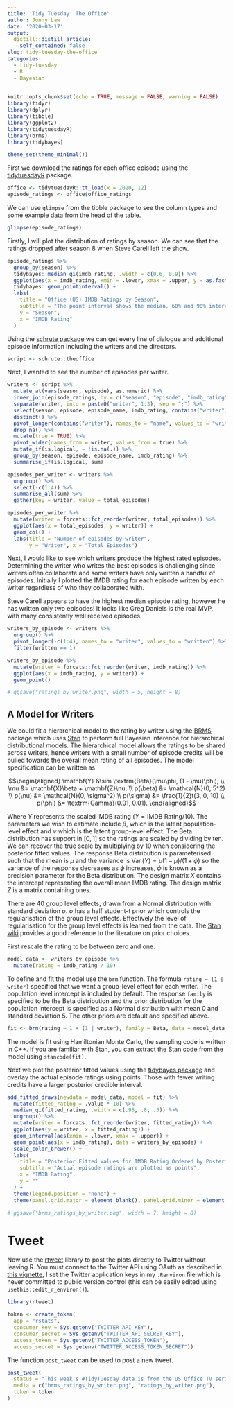 ```yaml
---
title: 'Tidy Tuesday: The Office'
author: Jonny Law
date: '2020-03-17'
output: 
  distill::distill_article:
    self_contained: false
slug: tidy-tuesday-the-office
categories: 
  - tidy-tuesday
  - R
  - Bayesian
---
```


```r
knitr::opts_chunk$set(echo = TRUE, message = FALSE, warning = FALSE)
library(tidyr)
library(dplyr)
library(tibble)
library(ggplot2)
library(tidytuesdayR)
library(brms)
library(tidybayes)

theme_set(theme_minimal())
```

First we download the ratings for each office episode using the [tidytuesdayR](https://github.com/rfordatascience/tidytuesday/) package.

```r
office <- tidytuesdayR::tt_load(x = 2020, 12)
episode_ratings <- office$office_ratings
```

We can use `glimpse` from the tibble package to see the column types and some example data from the head of the table.

```r
glimpse(episode_ratings)
```

Firstly, I will plot the distribution of ratings by season. We can see that the ratings dropped after season 8 when Steve Carell left the show.

```r
episode_ratings %>%
  group_by(season) %>%
  tidybayes::median_qi(imdb_rating, .width = c(0.6, 0.9)) %>%
  ggplot(aes(x = imdb_rating, xmin = .lower, xmax = .upper, y = as.factor(season))) +
  tidybayes::geom_pointinterval() +
  labs(
    title = "Office (US) IMDB Ratings by Season",
    subtitle = "The point interval shows the median, 60% and 90% intervals.",
    y = "Season",
    x = "IMDB Rating"
  )
```

Using the [schrute package](https://bradlindblad.github.io/schrute/) we can get every line of dialogue and additional episode information including the writers and the directors.

```r
script <- schrute::theoffice
```

Next, I wanted to see the number of episodes per writer. 

```r
writers <- script %>% 
  mutate_at(vars(season, episode), as.numeric) %>% 
  inner_join(episode_ratings, by = c("season", "episode", "imdb_rating")) %>% 
  separate(writer, into = paste0("writer", 1:3), sep = ";") %>% 
  select(season, episode, episode_name, imdb_rating, contains("writer")) %>% 
  distinct() %>% 
  pivot_longer(contains("writer"), names_to = "name", values_to = "writer") %>% 
  drop_na() %>% 
  mutate(true = TRUE) %>% 
  pivot_wider(names_from = writer, values_from = true) %>% 
  mutate_if(is.logical, ~ !is.na(.)) %>% 
  group_by(season, episode, episode_name, imdb_rating) %>% 
  summarise_if(is.logical, sum)

episodes_per_writer <- writers %>%
  ungroup() %>%
  select(-c(1:4)) %>%
  summarise_all(sum) %>%
  gather(key = writer, value = total_episodes)

episodes_per_writer %>% 
  mutate(writer = forcats::fct_reorder(writer, total_episodes)) %>%
  ggplot(aes(x = total_episodes, y = writer)) +
  geom_col() +
  labs(title = "Number of episodes by writer", 
       y = "Writer", x = "Total Episodes")
```

Next, I would like to see which writers produce the highest rated episodes. Determining the writer who writes the best episodes is challenging since writers often collaborate and some writers have only written a handful of episodes. Initially I plotted the IMDB rating for each episode written by each writer regardless of who they collaborated with.

Steve Carell appears to have the highest median episode rating, however he has written only two episodes! It looks like Greg Daniels is the real MVP, with many consistently well received episodes.

```r
writers_by_episode <- writers %>% 
  ungroup() %>% 
  pivot_longer(-c(1:4), names_to = "writer", values_to = "written") %>% 
  filter(written == 1) 

writers_by_episode %>% 
  mutate(writer = forcats::fct_reorder(writer, imdb_rating)) %>%
  ggplot(aes(x = imdb_rating, y = writer)) +
  geom_point()

# ggsave("ratings_by_writer.png", width = 5, height = 8)
```

## A Model for Writers

We could fit a hierarchical model to the rating by writer using the [BRMS](https://paul-buerkner.github.io/brms/) package which uses [Stan](https://mc-stan.org) to perform full Bayesian inference for hierarchical distributional models. The hierarchical model allows the ratings to be shared across writers, hence writers with a small number of episode credits will be pulled towards the overall mean rating of all episodes. The model specification can be written as

$$\begin{aligned}
\mathbf{Y} &\sim \textrm{Beta}(\mu\phi, (1 - \mu)\phi), \\
\mu &= \mathbf{X}\beta + \mathbf{Z}\nu, \\
p(\beta) &= \mathcal{N}(0, 5^2) \\
p(\nu) &= \mathcal{N}(0, \sigma^2) \\
p(\sigma) &= \frac{1}{2}t(3, 0, 10) \\
p(\phi) &= \textrm{Gamma}(0.01, 0.01).
\end{aligned}$$

Where $Y$ represents the scaled IMDB rating ($Y = \textrm{IMDB Rating} / 10$). The parameters we wish to estimate include $\beta$, which is the latent population-level effect and $\nu$ which is the latent group-level effect. The Beta distribution has support in $[0, 1]$ so the ratings are scaled by dividing by ten. We can recover the true scale by multiplying by 10 when considering the posterior fitted values. The response Beta distribution is parameterised such that the mean is $\mu$ and the variance is $\operatorname{Var}(Y) = \mu(1-\mu)/(1+\phi)$ so the variance of the response decreases as $\phi$ increases, $\phi$ is known as a precision parameter for the Beta distribution. The design matrix $X$ contains the intercept representing the overall mean IMDB rating. The design matrix $Z$ is a matrix containing ones.

There are 40 group level effects, drawn from a Normal distribution with standard deviation $\sigma$. $\sigma$ has a half student-t prior which controls the regularisation of the group level effects. Effectively the level of regularisation for the group level effects is learned from the data. The [Stan wiki](https://github.com/stan-dev/stan/wiki/Prior-Choice-Recommendations) provides a good reference to the literature on prior choices.

First rescale the rating to be between zero and one.

```r
model_data <- writers_by_episode %>% 
  mutate(rating = imdb_rating / 10)
```

To define and fit the model use the `brm` function. The formula `rating ~ (1 | writer)` specified that we want a group-level effect for each writer. The population level intercept is included by default. The response `family` is specified to be the Beta distribution and the prior distribution for the population intercept is specified as a Normal distribution with mean 0 and standard deviation 5. The other priors are default and specified above.

```r
fit <- brm(rating ~ 1 + (1 | writer), family = Beta, data = model_data, prior = set_prior("normal(0, 5)", class = "Intercept"))
```

The model is fit using Hamiltonian Monte Carlo, the sampling code is written in C++. If you are familiar with Stan, you can extract the Stan code from the model using `stancode(fit)`.

Next we plot the posterior fitted values using the [tidybayes package](https://mjskay.github.io/tidybayes/) and overlay the actual episode ratings using points. Those with fewer writing credits have a larger posterior credible interval.

```r
add_fitted_draws(newdata = model_data, model = fit) %>%
  mutate(fitted_rating = .value * 10) %>%
  median_qi(fitted_rating, .width = c(.95, .8, .5)) %>%
  ungroup() %>%
  mutate(writer = forcats::fct_reorder(writer, fitted_rating)) %>%
  ggplot(aes(y = writer, x = fitted_rating)) +
  geom_interval(aes(xmin = .lower, xmax = .upper)) +
  geom_point(aes(x = imdb_rating), data = writers_by_episode) +
  scale_color_brewer() +
  labs(
    title = "Posterior Fitted Values for IMDB Rating Ordered by Posterior Mean",
    subtitle = "Actual episode ratings are plotted as points",
    x = "IMDB Rating",
    y = ""
  ) +
  theme(legend.position = "none") +
  theme(panel.grid.major = element_blank(), panel.grid.minor = element_blank())

# ggsave("brms_ratings_by_writer.png", width = 7, height = 8)
```

# Tweet

Now use the [rtweet](https://rtweet.info/) library to post the plots directly to Twitter without leaving R. You must connect to the Twitter API using OAuth as described in [this vignette](https://rtweet.info/articles/auth.html), I set the Twitter application keys in my `.Renviron` file which is never committed to public version control (this can be easily edited using `usethis::edit_r_environ()`).


```r
library(rtweet)

token <- create_token(
  app = "rstats",
  consumer_key = Sys.getenv("TWITTER_API_KEY"), 
  consumer_secret = Sys.getenv("TWITTER_API_SECRET_KEY"),
  access_token = Sys.getenv("TWITTER_ACCESS_TOKEN"),
  access_secret = Sys.getenv("TWITTER_ACCESS_TOKEN_SECRET"))
```

The function `post_tweet` can be used to post a new tweet.

```r
post_tweet(
  status = "This week's #TidyTuesday data is from the US Office TV series. I've fit a simple Bayesian hierarchical model using Stan and BRMS to determine which writers produce the highest rated episodes. Full code: https://jonnylaw.rocks/blog/tidy-tuesday-the-office/ #rstats",
  media = c("brms_ratings_by_writer.png", "ratings_by_writer.png"),
  token = token
)
```
